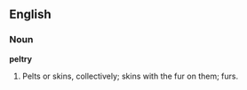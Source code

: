==English==

===Noun===

'''peltry'''

#Pelts or skins, collectively; skins with the fur on them; furs.